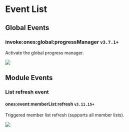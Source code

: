 # Event List

## Global Events

### invoke:ones:global:progressManager `v3.7.1+`

Activate the global progress manager.

![](images/invoke-ones-global-progressManager.png)

## Module Events

### List refresh event

#### ones:event:memberList:refresh `v3.11.15+`

Triggered member list refresh (supports all member lists).

![](images/refresh-member-list.png)
